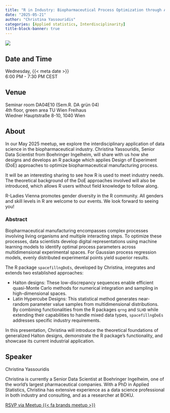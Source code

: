 ```yaml
---
title: "R in Industry: Biopharmaceutical Process Optimization through Advanced Design of Experiments"
date: "2025-05-21"
author: "Christina Yassouridis"
categories: [Applied statistics, Interdisciplinarity]
title-block-banner: true
---
```


![](202505.avif){fig-alt="Flyer for the R-Ladies Vienna May 2025 event. All information described is availablein the main text below."}

## Date and Time

Wednesday, {{< meta date >}}  
6:00 PM - 7:30 PM CEST

## Venue

Seminar room DA04E10 (Sem.R. DA grün 04)  
4th floor, green area
TU Wien Freihaus  
Wiedner Hauptstraße 8-10, 1040 Wien  

## About

In our May 2025 meetup, we explore the interdisciplinary application of data science in the biopharmaceutical industry. Christina Yassouridis, Senior Data Scientist from Boehringer Ingelheim, will share with us how she designs and develops an R package which applies Design of Experiment (DoE) approaches to optimize biopharmaceutical manufacturing process.

It will be an interesting sharing to see how R is used to meet industry needs. The theoretical background of the DoE approaches involved will also be introduced, which allows R users without field knowledge to follow along.

R-Ladies Vienna promotes gender diversity in the R community. All genders and skill levels in R are welcome to our events. We look forward to seeing you!

### Abstract

Biopharmaceutical manufacturing encompasses complex processes involving living organisms and multiple interacting steps. To optimize these processes, data scientists develop digital representations using machine learning models to identify optimal process parameters across multidimensional experimental spaces. For Gaussian process regression models, evenly distributed experimental points yield superior results.

The R package `spacefillngDoEs`, developed by Christina, integrates and extends two established approaches:

- Halton designs: These low-discrepancy sequences enable efficient quasi-Monte Carlo methods for numerical integration and sampling in high-dimensional spaces.
- Latin Hypercube Designs: This statistical method generates near-random parameter value samples from multidimensional distributions.
By combining functionalities from the R packages `qrng` and `SLHD` while extending their capabilities to handle mixed data types, `spacefillngDoEs` addresses specific industry requirements.

In this presentation, Christina will introduce the theoretical foundations of generalized Halton designs, demonstrate the R package's functionality, and showcase its current industrial application.

## Speaker

Christina Yassouridis

Christina is currently a Senior Data Scientist at Boehringer Ingelheim, one of the world’s largest pharmaceutical companies. With a PhD in Applied Statistics, Christina has extensive experience as a data science professional in both industry and consulting, and as a researcher at BOKU.


[RSVP via Meetup {{< fa brands meetup >}}](https://www.meetup.com/rladies-vienna/events/307304163){.btn .btn-outline-primary .rsvp}
